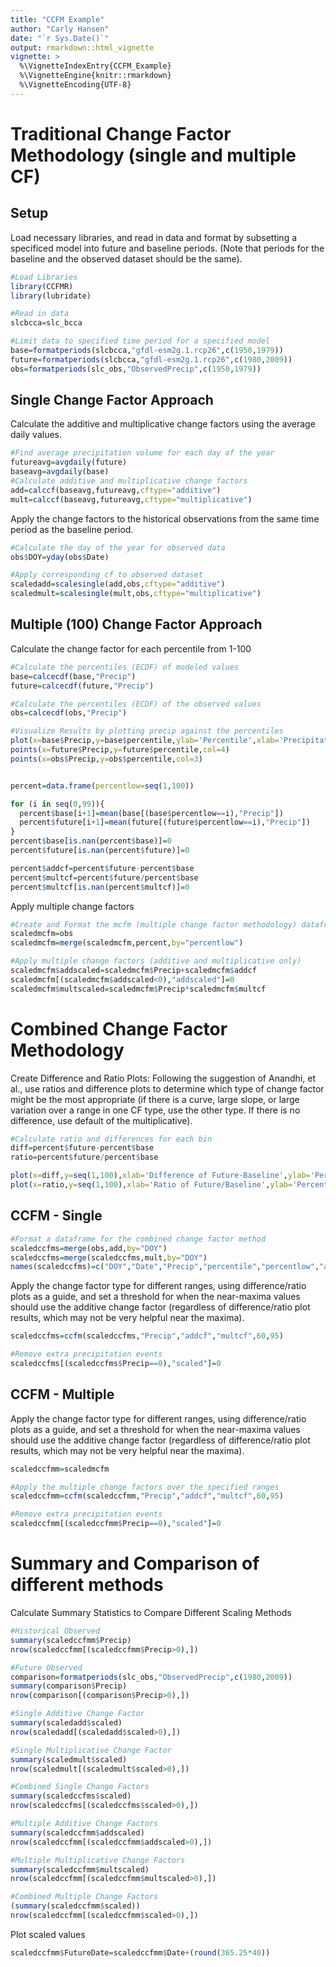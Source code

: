 ```yaml
---
title: "CCFM Example"
author: "Carly Hansen"
date: "`r Sys.Date()`"
output: rmarkdown::html_vignette
vignette: >
  %\VignetteIndexEntry{CCFM_Example}
  %\VignetteEngine{knitr::rmarkdown}
  %\VignetteEncoding{UTF-8}
---
```

# Traditional Change Factor Methodology (single and multiple CF)

## Setup

Load necessary libraries, and read in data and format by subsetting a specificed model into future and baseline periods. (Note that periods for the baseline and the observed dataset should be the same).

```r
#Load Libraries
library(CCFMR)
library(lubridate)

#Read in data
slcbcca=slc_bcca

#Limit data to specified time period for a specified model
base=formatperiods(slcbcca,"gfdl-esm2g.1.rcp26",c(1950,1979))
future=formatperiods(slcbcca,"gfdl-esm2g.1.rcp26",c(1980,2009))
obs=formatperiods(slc_obs,"ObservedPrecip",c(1950,1979))
```

## Single Change Factor Approach

Calculate the additive and multiplicative change factors using the average daily values.
```r
#Find average precipitation volume for each day of the year
futureavg=avgdaily(future)
baseavg=avgdaily(base)
#Calculate additive and multiplicative change factors
add=calccf(baseavg,futureavg,cftype="additive")
mult=calccf(baseavg,futureavg,cftype="multiplicative")
```

Apply the change factors to the historical observations from the same time period as the baseline period.
```r
#Calculate the day of the year for observed data
obs$DOY=yday(obs$Date)

#Apply corresponding cf to observed dataset
scaledadd=scalesingle(add,obs,cftype="additive")
scaledmult=scalesingle(mult,obs,cftype="multiplicative")
```

## Multiple (100) Change Factor Approach

Calculate the change factor for each percentile from 1-100
```r
#Calculate the percentiles (ECDF) of modeled values
base=calcecdf(base,"Precip")
future=calcecdf(future,"Precip")

#Calculate the percentiles (ECDF) of the observed values
obs=calcecdf(obs,"Precip")

#Visualize Results by plotting precip against the percentiles
plot(x=base$Precip,y=base$percentile,ylab='Percentile',xlab='Precipitation (mm/day)',main='ECDF',col=2)
points(x=future$Precip,y=future$percentile,col=4)
points(x=obs$Precip,y=obs$percentile,col=3)


percent=data.frame(percentlow=seq(1,100))

for (i in seq(0,99)){
  percent$base[i+1]=mean(base[(base$percentlow==i),"Precip"])
  percent$future[i+1]=mean(future[(future$percentlow==i),"Precip"])
}
percent$base[is.nan(percent$base)]=0
percent$future[is.nan(percent$future)]=0

percent$addcf=percent$future-percent$base
percent$multcf=percent$future/percent$base
percent$multcf[is.nan(percent$multcf)]=0

```


Apply multiple change factors
```r
#Create and Format the mcfm (multiple change factor methodology) dataframe
scaledmcfm=obs
scaledmcfm=merge(scaledmcfm,percent,by="percentlow")

#Apply multiple change factors (additive and multiplicative only)
scaledmcfm$addscaled=scaledmcfm$Precip+scaledmcfm$addcf
scaledmcfm[(scaledmcfm$addscaled<0),"addscaled"]=0
scaledmcfm$multscaled=scaledmcfm$Precip*scaledmcfm$multcf
```



# Combined Change Factor Methodology



Create Difference and Ratio Plots:
Following the suggestion of Anandhi, et al., use ratios and difference plots to determine which type of change factor might be the most appropriate (if there is a curve, large slope, or large variation over a range in one CF type, use the other type. If there is no difference, use default of the multiplicative).

```r
#Calculate ratio and differences for each bin
diff=percent$future-percent$base
ratio=percent$future/percent$base

plot(x=diff,y=seq(1,100),xlab='Difference of Future-Baseline',ylab='Percentile')
plot(x=ratio,y=seq(1,100),xlab='Ratio of Future/Baseline',ylab='Percentile')
```


## CCFM - Single
```r
#Format a dataframe for the combined change factor method
scaledccfms=merge(obs,add,by="DOY")
scaledccfms=merge(scaledccfms,mult,by="DOY")
names(scaledccfms)=c("DOY","Date","Precip","percentile","percentlow","addcf","multcf")

```

Apply the change factor type for different ranges, using difference/ratio plots as a guide, and set a threshold for when the near-maxima values should use the additive change factor (regardless of difference/ratio plot results, which may not be very helpful near the maxima).
```r

scaledccfms=ccfm(scaledccfms,"Precip","addcf","multcf",60,95)

#Remove extra precipitation events
scaledccfms[(scaledccfms$Precip==0),"scaled"]=0

```


## CCFM - Multiple

Apply the change factor type for different ranges, using difference/ratio plots as a guide, and set a threshold for when the near-maxima values should use the additive change factor (regardless of difference/ratio plot results, which may not be very helpful near the maxima).
```r
scaledccfmm=scaledmcfm

#Apply the multiple change factors over the specified ranges
scaledccfmm=ccfm(scaledccfmm,"Precip","addcf","multcf",60,95)

#Remove extra precipitation events
scaledccfmm[(scaledccfmm$Precip==0),"scaled"]=0


```

# Summary and Comparison of different methods

Calculate Summary Statistics to Compare Different Scaling Methods
```r
#Historical Observed
summary(scaledccfmm$Precip)
nrow(scaledccfmm[(scaledccfmm$Precip>0),])

#Future Observed
comparison=formatperiods(slc_obs,"ObservedPrecip",c(1980,2009))
summary(comparison$Precip)
nrow(comparison[(comparison$Precip>0),])

#Single Additive Change Factor
summary(scaledadd$scaled)
nrow(scaledadd[(scaledadd$scaled>0),])

#Single Multiplicative Change Factor
summary(scaledmult$scaled)
nrow(scaledmult[(scaledmult$scaled>0),])

#Combined Single Change Factors
summary(scaledccfms$scaled)
nrow(scaledccfms[(scaledccfms$scaled>0),])

#Multiple Additive Change Factors
summary(scaledccfmm$addscaled)
nrow(scaledccfmm[(scaledccfmm$addscaled>0),])

#Multiple Multiplicative Change Factors
summary(scaledccfmm$multscaled)
nrow(scaledccfmm[(scaledccfmm$multscaled>0),])

#Combined Multiple Change Factors
(summary(scaledccfmm$scaled))
nrow(scaledccfmm[(scaledccfmm$scaled>0),])

```

Plot scaled values

```r
scaledccfmm$FutureDate=scaledccfmm$Date+(round(365.25*40))
```
